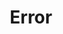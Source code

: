 ---
title: Error
description: Payload definition for the webhook event `transcription.error`.
openapi-schema: WebhookTranscriptionErrorPayload
---